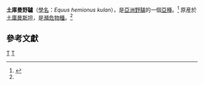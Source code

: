 {{Infraspeciesbox
| genus = Equus
| species = hemionus
| subspecies = kulan
| authority = Groves & Mazák, 1967
| image = Kulaani Korkeasaari.jpg
| image_caption = [[科凯亚萨里|科凯亚萨里]]動物園中的土庫曼野驢
| status = EN
| status_system = iucn3.1
| status_ref = <ref name=IUCN>{{IUCN|version=2016.1|assessors= Kaczensky, P., Lkhagvasuren, B., Pereladova, O., Hemami, M. & Bouskila, A.|year=2016|id=7964|title=Equus hemionus ssp. kula|downloaded=2018年7月19日}}</ref>
}}
'''土庫曼野驢'''（[[學名|學名]]：''Equus hemionus kulan''），是[[亞洲野驢|亞洲野驢]]的一個[[亞種|亞種]]。<ref name="SSC">{{cite web |url=http://data.iucn.org/themes/ssc/sgs/equid/ASWAss.html |title=Asiatic Wild Ass   ''Equus hemionus'' |work=IUCN.org |location=Gland, Switzerland |publisher=IUCN/SSC Equid Specialist Group |deadurl=yes |archiveurl=https://archive.is/20121220184116/http://data.iucn.org/themes/ssc/sgs/equid/ASWAss.html |archivedate=2012-12-20 |accessdate=2013-12-26 }}</ref> 原産於[[土庫曼斯坦|土庫曼斯坦]]，是[[瀕危物種|瀕危物種]]。<ref name="IUCN" />

==參考文獻==
{{reflist}}
{{Taxonbar}}
[[Category:驢品種|T]]
[[Category:土庫曼斯坦動物|T]]